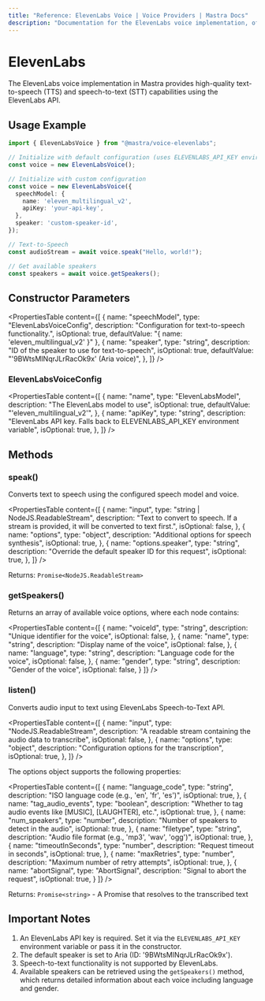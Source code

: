 ```yaml
---
title: "Reference: ElevenLabs Voice | Voice Providers | Mastra Docs"
description: "Documentation for the ElevenLabs voice implementation, offering high-quality text-to-speech capabilities with multiple voice models and natural-sounding synthesis."
---
```


# ElevenLabs

The ElevenLabs voice implementation in Mastra provides high-quality text-to-speech (TTS) and speech-to-text (STT) capabilities using the ElevenLabs API.

## Usage Example

```typescript
import { ElevenLabsVoice } from "@mastra/voice-elevenlabs";

// Initialize with default configuration (uses ELEVENLABS_API_KEY environment variable)
const voice = new ElevenLabsVoice();

// Initialize with custom configuration
const voice = new ElevenLabsVoice({
  speechModel: {
    name: 'eleven_multilingual_v2',
    apiKey: 'your-api-key',
  },
  speaker: 'custom-speaker-id',
});

// Text-to-Speech
const audioStream = await voice.speak("Hello, world!");

// Get available speakers
const speakers = await voice.getSpeakers();
```

## Constructor Parameters

<PropertiesTable
  content={[
    {
      name: "speechModel",
      type: "ElevenLabsVoiceConfig",
      description: "Configuration for text-to-speech functionality.",
      isOptional: true,
      defaultValue: "{ name: 'eleven_multilingual_v2' }"
    },
    {
      name: "speaker",
      type: "string",
      description: "ID of the speaker to use for text-to-speech",
      isOptional: true,
      defaultValue: "'9BWtsMINqrJLrRacOk9x' (Aria voice)",
    },
  ]}
/>

### ElevenLabsVoiceConfig

<PropertiesTable
  content={[
    {
      name: "name",
      type: "ElevenLabsModel",
      description: "The ElevenLabs model to use",
      isOptional: true,
      defaultValue: "'eleven_multilingual_v2'",
    },
    {
      name: "apiKey",
      type: "string",
      description: "ElevenLabs API key. Falls back to ELEVENLABS_API_KEY environment variable",
      isOptional: true,
    },
  ]}
/>

## Methods

### speak()

Converts text to speech using the configured speech model and voice.

<PropertiesTable
  content={[
    {
      name: "input",
      type: "string | NodeJS.ReadableStream",
      description: "Text to convert to speech. If a stream is provided, it will be converted to text first.",
      isOptional: false,
    },
    {
      name: "options",
      type: "object",
      description: "Additional options for speech synthesis",
      isOptional: true,
    },
    {
      name: "options.speaker",
      type: "string",
      description: "Override the default speaker ID for this request",
      isOptional: true,
    },
  ]}
/>

Returns: `Promise<NodeJS.ReadableStream>`

### getSpeakers()

Returns an array of available voice options, where each node contains:

<PropertiesTable
  content={[
    {
      name: "voiceId",
      type: "string",
      description: "Unique identifier for the voice",
      isOptional: false,
    },
    {
      name: "name",
      type: "string",
      description: "Display name of the voice",
      isOptional: false,
    },
    {
      name: "language",
      type: "string",
      description: "Language code for the voice",
      isOptional: false,
    },
    {
      name: "gender",
      type: "string",
      description: "Gender of the voice",
      isOptional: false,
    }
  ]}
/>

### listen()

Converts audio input to text using ElevenLabs Speech-to-Text API.

<PropertiesTable
  content={[
    {
      name: "input",
      type: "NodeJS.ReadableStream",
      description: "A readable stream containing the audio data to transcribe",
      isOptional: false,
    },
    {
      name: "options",
      type: "object",
      description: "Configuration options for the transcription",
      isOptional: true,
    },
  ]}
/>

The options object supports the following properties:

<PropertiesTable
  content={[
    {
      name: "language_code",
      type: "string",
      description: "ISO language code (e.g., 'en', 'fr', 'es')",
      isOptional: true,
    },
    {
      name: "tag_audio_events",
      type: "boolean",
      description: "Whether to tag audio events like [MUSIC], [LAUGHTER], etc.",
      isOptional: true,
    },
    {
      name: "num_speakers",
      type: "number",
      description: "Number of speakers to detect in the audio",
      isOptional: true,
    },
    {
      name: "filetype",
      type: "string",
      description: "Audio file format (e.g., 'mp3', 'wav', 'ogg')",
      isOptional: true,
    },
    {
      name: "timeoutInSeconds",
      type: "number",
      description: "Request timeout in seconds",
      isOptional: true,
    },
    {
      name: "maxRetries",
      type: "number",
      description: "Maximum number of retry attempts",
      isOptional: true,
    },
    {
      name: "abortSignal",
      type: "AbortSignal",
      description: "Signal to abort the request",
      isOptional: true,
    }
  ]}
/>

Returns: `Promise<string>` - A Promise that resolves to the transcribed text

## Important Notes

1. An ElevenLabs API key is required. Set it via the `ELEVENLABS_API_KEY` environment variable or pass it in the constructor.
2. The default speaker is set to Aria (ID: '9BWtsMINqrJLrRacOk9x').
3. Speech-to-text functionality is not supported by ElevenLabs.
4. Available speakers can be retrieved using the `getSpeakers()` method, which returns detailed information about each voice including language and gender.
